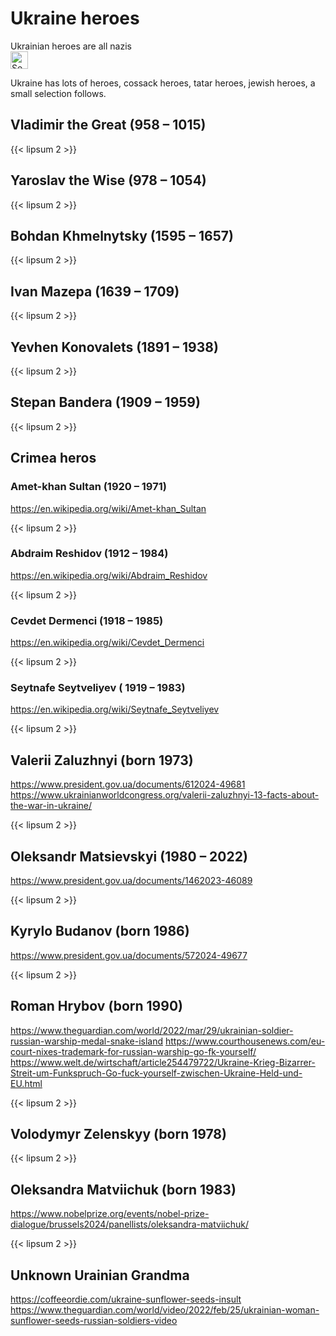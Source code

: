 # Ukraine heroes {#sec-ukraine-heroes}

::: {.callout-caution title="Myth"}
Ukrainian heroes are all nazis
[<br>![Search for topic in EUvsDisinfo](../all_common_img/EUvsDisinfo_400x240.jpg){height=2em}](https://euvsdisinfo.eu/disinformation-cases/?text=(ukraine%7Cukrainian)%20(hero%7Cheroes)&sort=relevance&_=1734812089161)
:::

::: {.callout-tip title="Truth"}
Ukraine has lots of heroes, cossack heroes, tatar heroes, jewish heroes, a small selection follows.
:::


## Vladimir the Great (958 – 1015)

{{< lipsum 2 >}}


## Yaroslav the Wise (978 – 1054)

{{< lipsum 2 >}}


## Bohdan Khmelnytsky (1595 – 1657)

{{< lipsum 2 >}}


## Ivan Mazepa (1639 – 1709)

{{< lipsum 2 >}}


## Yevhen Konovalets (1891 – 1938)

{{< lipsum 2 >}}


## Stepan Bandera (1909 – 1959)

{{< lipsum 2 >}}


## Crimea heros

### Amet-khan Sultan (1920 – 1971)

[https://en.wikipedia.org/wiki/Amet-khan_Sultan](https://en.wikipedia.org/wiki/Amet-khan_Sultan)

{{< lipsum 2 >}}


### Abdraim Reshidov (1912 – 1984)

[https://en.wikipedia.org/wiki/Abdraim_Reshidov](https://en.wikipedia.org/wiki/Abdraim_Reshidov)

{{< lipsum 2 >}}


### Cevdet Dermenci (1918 – 1985)

[https://en.wikipedia.org/wiki/Cevdet_Dermenci](https://en.wikipedia.org/wiki/Cevdet_Dermenci)

{{< lipsum 2 >}}


### Seytnafe Seytveliyev ( 1919 – 1983)

[https://en.wikipedia.org/wiki/Seytnafe_Seytveliyev](https://en.wikipedia.org/wiki/Seytnafe_Seytveliyev)

{{< lipsum 2 >}}



## Valerii Zaluzhnyi (born 1973)

[https://www.president.gov.ua/documents/612024-49681](https://www.president.gov.ua/documents/612024-49681)
[https://www.ukrainianworldcongress.org/valerii-zaluzhnyi-13-facts-about-the-war-in-ukraine/](https://www.ukrainianworldcongress.org/valerii-zaluzhnyi-13-facts-about-the-war-in-ukraine/)

{{< lipsum 2 >}}


## Oleksandr Matsievskyi (1980 – 2022)

[https://www.president.gov.ua/documents/1462023-46089](https://www.president.gov.ua/documents/1462023-46089)

{{< lipsum 2 >}}


## Kyrylo Budanov (born 1986)

[https://www.president.gov.ua/documents/572024-49677](https://www.president.gov.ua/documents/572024-49677)

{{< lipsum 2 >}}


## Roman Hrybov (born 1990)

[https://www.theguardian.com/world/2022/mar/29/ukrainian-soldier-russian-warship-medal-snake-island](https://www.theguardian.com/world/2022/mar/29/ukrainian-soldier-russian-warship-medal-snake-island)
[https://www.courthousenews.com/eu-court-nixes-trademark-for-russian-warship-go-fk-yourself/](https://www.courthousenews.com/eu-court-nixes-trademark-for-russian-warship-go-fk-yourself/)
[https://www.welt.de/wirtschaft/article254479722/Ukraine-Krieg-Bizarrer-Streit-um-Funkspruch-Go-fuck-yourself-zwischen-Ukraine-Held-und-EU.html](https://www.welt.de/wirtschaft/article254479722/Ukraine-Krieg-Bizarrer-Streit-um-Funkspruch-Go-fuck-yourself-zwischen-Ukraine-Held-und-EU.html)

{{< lipsum 2 >}}


## Volodymyr Zelenskyy (born 1978)

{{< lipsum 2 >}}



## Oleksandra Matviichuk (born 1983)

[https://www.nobelprize.org/events/nobel-prize-dialogue/brussels2024/panellists/oleksandra-matviichuk/](https://www.nobelprize.org/events/nobel-prize-dialogue/brussels2024/panellists/oleksandra-matviichuk/)

{{< lipsum 2 >}}


## Unknown Urainian Grandma

[https://coffeeordie.com/ukraine-sunflower-seeds-insult](https://coffeeordie.com/ukraine-sunflower-seeds-insult)
[https://www.theguardian.com/world/video/2022/feb/25/ukrainian-woman-sunflower-seeds-russian-soldiers-video](https://www.theguardian.com/world/video/2022/feb/25/ukrainian-woman-sunflower-seeds-russian-soldiers-video)


